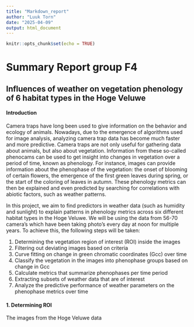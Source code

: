 ---
title: "Markdown_report"
author: "Luuk Torn"
date: "2025-04-09"
output: html_document
---

```{r setup, include=FALSE}
knitr::opts_chunk$set(echo = TRUE)
```

# Summary Report group F4

## Influences of weather on vegetation phenology of 6 habitat types in the Hoge Veluwe

#### Introduction

Camera traps have long been used to give information on the behavior and ecology of animals. Nowadays, due to the emergence of algorithms used for image analysis, analyzing camera trap data has become much faster and more predictive. Camera traps are not only useful for gathering data about animals, but also about vegetation. Information from these so-called phenocams can be used to get insight into changes in vegetation over a period of time, known as phenology. For instance, images can provide information about the phenophase of the vegetation: the onset of blooming of certain flowers, the emergence of the first green leaves during spring, or the start of the coloring of leaves in autumn. These phenology metrics can then be explained and even predicted by searching for correlations with abiotic factors, such as weather patterns. 

In this project, we aim to find predictors in weather data (such as humidity and sunlight) to explain patterns in phenology metrics across six different habitat types in the Hoge Veluwe. We will be using the data from 56-70 camera's which have been taking photo's every day at noon for multiple years. To achieve this, the following steps will be taken: 

1.  Determining the vegetation region of interest (ROI) inside the images
2.  Filtering out deviating images based on criteria
3.  Curve fitting on change in green chromatic coordinates (Gcc) over time 
4.  Classify the vegetation in the images into phenophase groups based on change in Gcc
5.  Calculate metrics that summarize phenophases per time period
6.  Extracting subsets of weather data that are of interest
7.  Analyze the predictive performance of weather parameters on the phenophase metrics over time

#### 1. Determining ROI

The images from the Hoge Veluwe data   
